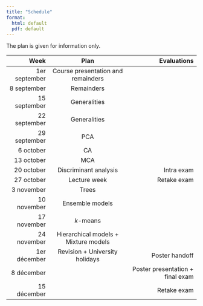 ```yaml
--- 
title: "Schedule"
format: 
  html: default
  pdf: default
--- 
```


The plan is given for information only.

| Week | Plan | Evaluations |
| ------: | :--: | ----------: |
| 1er september | Course presentation and remainders | |
| 8 september | Remainders | |
| 15 september | Generalities | |
| 22 september | Generalities | |
| 29 september | PCA | |
| 6 october | CA | |
| 13 october | MCA  | |
| 20 october | Discriminant analysis | Intra exam |
| 27 october | Lecture week | Retake exam|
| 3 november | Trees | |
| 10 november | Ensemble models | |
| 17 november | $k$-means | |
| 24 november | Hierarchical models + Mixture models | |
| 1er décember | Revision + University holidays | Poster handoff |
| 8 décember | | Poster presentation + final exam |
| 15 décember | | Retake exam |

